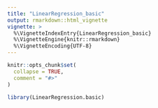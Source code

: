 ```yaml
---
title: "LinearRegression_basic"
output: rmarkdown::html_vignette
vignette: >
  %\VignetteIndexEntry{LinearRegression_basic}
  %\VignetteEngine{knitr::rmarkdown}
  %\VignetteEncoding{UTF-8}
---
```


```r
knitr::opts_chunk$set(
  collapse = TRUE,
  comment = "#>"
)
```

```r
library(LinearRegression.basic)
```
